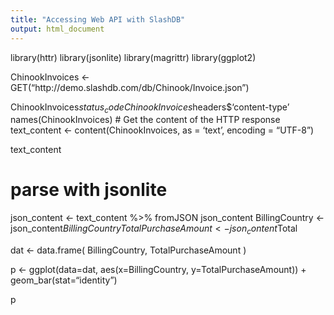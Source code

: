```yaml
---
title: "Accessing Web API with SlashDB"
output: html_document
---
```

library(httr)
library(jsonlite)
library(magrittr)
library(ggplot2)

ChinookInvoices <- GET("http://demo.slashdb.com/db/Chinook/Invoice.json")

ChinookInvoices$status_code
ChinookInvoices$headers$'content-type'
names(ChinookInvoices)
# Get the content of the HTTP response
text_content <- content(ChinookInvoices, as = 'text', encoding = "UTF-8")

text_content
 

# parse with jsonlite
json_content <- text_content %>% fromJSON
json_content
BillingCountry <- json_content$BillingCountry
TotalPurchaseAmount <- json_content$Total

 

dat <- data.frame(
    BillingCountry,
    TotalPurchaseAmount
)

p <- ggplot(data=dat, aes(x=BillingCountry, y=TotalPurchaseAmount)) +
    geom_bar(stat="identity")


p







